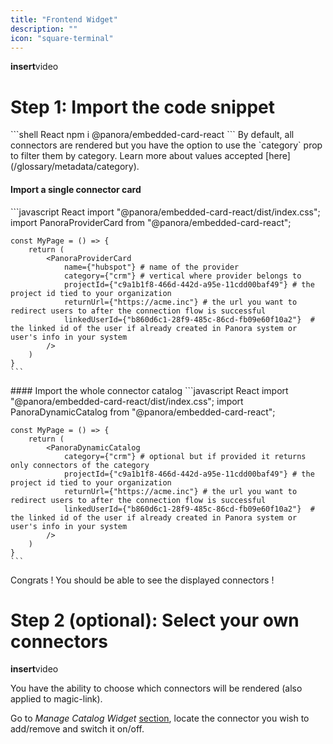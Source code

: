 ```yaml
---
title: "Frontend Widget"
description: ""
icon: "square-terminal"
---
```


**insert**video

# Step 1: Import the code snippet

<CodeGroup>
    ```shell React
    npm i @panora/embedded-card-react
    ```
</CodeGroup>

<Note>
  By default, all connectors are rendered but you have the option to use the
  `category` prop to filter them by category. Learn more about values accepted
  [here](/glossary/metadata/category).
</Note>

#### Import a single connector card

<CodeGroup>
    ```javascript React
    import "@panora/embedded-card-react/dist/index.css";
    import PanoraProviderCard from "@panora/embedded-card-react";

    const MyPage = () => {
        return (
            <PanoraProviderCard
                name={"hubspot"} # name of the provider
                category={"crm"} # vertical where provider belongs to
                projectId={"c9a1b1f8-466d-442d-a95e-11cdd00baf49"} # the project id tied to your organization
                returnUrl={"https://acme.inc"} # the url you want to redirect users to after the connection flow is successful
                linkedUserId={"b860d6c1-28f9-485c-86cd-fb09e60f10a2"}  # the linked id of the user if already created in Panora system or user's info in your system
            />
        )
    }
    ```
</CodeGroup>
#### Import the whole connector catalog
<CodeGroup>
    ```javascript React
    import "@panora/embedded-card-react/dist/index.css";
    import PanoraDynamicCatalog from "@panora/embedded-card-react";

    const MyPage = () => {
        return (
            <PanoraDynamicCatalog
                category={"crm"} # optional but if provided it returns only connectors of the category
                projectId={"c9a1b1f8-466d-442d-a95e-11cdd00baf49"} # the project id tied to your organization
                returnUrl={"https://acme.inc"} # the url you want to redirect users to after the connection flow is successful
                linkedUserId={"b860d6c1-28f9-485c-86cd-fb09e60f10a2"}  # the linked id of the user if already created in Panora system or user's info in your system
            />
        )
    }
    ```
</CodeGroup>

Congrats ! You should be able to see the displayed connectors !

# Step 2 (optional): Select your own connectors
 
**insert**video

You have the ability to choose which connectors will be rendered (also applied to magic-link).

Go to _Manage Catalog Widget_ [section](https://dashboard.panora.dev/configuration), locate the connector you wish to add/remove and switch it on/off.
